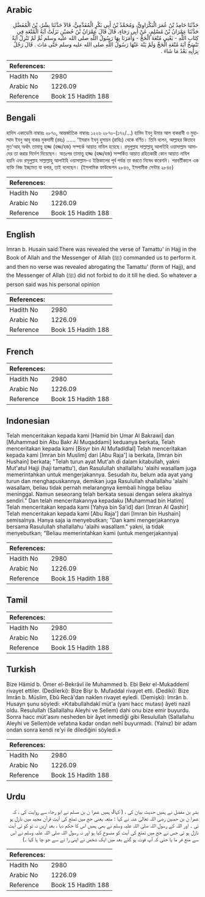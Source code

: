 ## Arabic


<div dir="rtl" lang="ar" style={{fontSize:'larger',backgroundColor:'#f8f9fa',padding:20}}>
حَدَّثَنَا حَامِدُ بْنُ عُمَرَ الْبَكْرَاوِيُّ، وَمُحَمَّدُ بْنُ أَبِي بَكْرٍ الْمُقَدَّمِيُّ، قَالاَ حَدَّثَنَا بِشْرُ، بْنُ الْمُفَضَّلِ حَدَّثَنَا عِمْرَانُ بْنُ مُسْلِمٍ، عَنْ أَبِي رَجَاءٍ، قَالَ قَالَ عِمْرَانُ بْنُ حُصَيْنٍ نَزَلَتْ آيَةُ الْمُتْعَةِ فِي كِتَابِ اللَّهِ - يَعْنِي مُتْعَةَ الْحَجِّ - وَأَمَرَنَا بِهَا رَسُولُ اللَّهِ صلى الله عليه وسلم ثُمَّ لَمْ تَنْزِلْ آيَةٌ تَنْسَخُ آيَةَ مُتْعَةِ الْحَجِّ وَلَمْ يَنْهَ عَنْهَا رَسُولُ اللَّهِ صلى الله عليه وسلم حَتَّى مَاتَ ‏.‏ قَالَ رَجُلٌ بِرَأْيِهِ بَعْدُ مَا شَاءَ ‏.‏
</div>
<div style={{backgroundColor:'#f8f9fa',padding:20, marginBottom: 10}}><table> <thead> <tr> <th>References:</th> <th></th> </tr> </thead> <tbody><tr><td>Hadith No</td><td>2980</td></tr><tr><td>Arabic No</td><td>1226.09</td></tr><tr><td>Reference</td><td>Book 15 Hadith 188</td></tr></tbody></table></div>

## Bengali


<div dir="ltr" lang="bn" style={{fontSize:'larger',backgroundColor:'#f8f9fa',padding:20}}>
হাদিস একাডেমি নাম্বারঃ ২৮৭০, আন্তর্জাতিক নাম্বারঃ ১২২৬ ২৮৭০-(১৭২/...) হামিদ ইবনু উমার আল বাকরাবী ও মুহাম্মাদ ইবনু আবূ বাকর মুকদামী (রহঃ) ...... 'ইমরান ইবনু হুসায়ন (রাযিঃ) থেকে বর্ণিত। তিনি বলেন, আল্লাহর কিতাবে মুত'আহ্ অর্থাৎ তামাত্তু হাজ্জ (হজ্জ/হজ) সম্পর্কে আয়াত নাযিল হয়েছে। রসূলুল্লাহ সাল্লাল্লাহু আলাইহি ওয়াসাল্লাম আমাদের তা করার নির্দেশ দিয়েছেন। অতঃপর তামাত্তু হাজ্জ (হজ্জ/হজ) সম্পর্কিত আয়াত রহিতকারী কোন আয়াত নাযিল হয়নি এবং রসূলুল্লাহ সাল্লাল্লাহু আলাইহি ওয়াসাল্লাম-ও ইন্তিকালের পূর্ব পর্যন্ত তা করতে নিষেধ করেননি। পরবর্তীকালে এক ব্যক্তি নিজ ইচ্ছামত যা বলার, তাই বলেছেন। (ইসলামিক ফাউন্ডেশন ২৮৪৬, ইসলামীক সেন্টার ২৮৪৫)
</div>
<div style={{backgroundColor:'#f8f9fa',padding:20, marginBottom: 10}}><table> <thead> <tr> <th>References:</th> <th></th> </tr> </thead> <tbody><tr><td>Hadith No</td><td>2980</td></tr><tr><td>Arabic No</td><td>1226.09</td></tr><tr><td>Reference</td><td>Book 15 Hadith 188</td></tr></tbody></table></div>

## English


<div dir="ltr" lang="en" style={{fontSize:'larger',backgroundColor:'#f8f9fa',padding:20}}>
Imran b. Husain said:There was revealed the verse of Tamattu' in Hajj in the Book of Allah and the Messenger of Allah (ﷺ) commanded us to perform it. and then no verse was revealed abrogating the Tamattu' (form of Hajj), and the Messenger of Allah (ﷺ) did not forbid to do it till he died. So whatever a person said was his personal opinion
</div>
<div style={{backgroundColor:'#f8f9fa',padding:20, marginBottom: 10}}><table> <thead> <tr> <th>References:</th> <th></th> </tr> </thead> <tbody><tr><td>Hadith No</td><td>2980</td></tr><tr><td>Arabic No</td><td>1226.09</td></tr><tr><td>Reference</td><td>Book 15 Hadith 188</td></tr></tbody></table></div>

## French


<div dir="ltr" lang="fr" style={{fontSize:'larger',backgroundColor:'#f8f9fa',padding:20}}>

</div>
<div style={{backgroundColor:'#f8f9fa',padding:20, marginBottom: 10}}><table> <thead> <tr> <th>References:</th> <th></th> </tr> </thead> <tbody><tr><td>Hadith No</td><td>2980</td></tr><tr><td>Arabic No</td><td>1226.09</td></tr><tr><td>Reference</td><td>Book 15 Hadith 188</td></tr></tbody></table></div>

## Indonesian


<div dir="ltr" lang="id" style={{fontSize:'larger',backgroundColor:'#f8f9fa',padding:20}}>
Telah menceritakan kepada kami [Hamid bin Umar Al Bakrawi] dan [Muhammad bin Abu Bakr Al Muqaddami] keduanya berkata, Telah menceritakan kepada kami [Bisyr bin Al Mufadldlal] Telah menceritakan kepada kami [Imran bin Muslim] dari [Abu Raja'] ia berkata, [Imran bin Hushain] berkata; "Telah turun ayat Mut'ah di dalam kitabullah, yakni Mut'atul Hajji (haji tamattu'), dan Rasulullah shallallahu 'alaihi wasallam juga memerintahkan untuk mengerjakannya. Sesudah itu, belum ada ayat yang turun dan menghapuskannya, demikan juga Rasulullah shallallahu 'alaihi wasallam, beliau tidak pernah melarangnya kembali hingga beliau meninggal. Namun seseorang telah berkata sesuai dengan selera akalnya sendiri." Dan telah menceritakannya kepadaku [Muhammad bin Hatim] Telah menceritakan kepada kami [Yahya bin Sa'id] dari [Imran Al Qashir] Telah menceritakan kepada kami [Abu Raja'] dari [Imran bin Hushain] semisalnya. Hanya saja ia menyebutkan; "Dan kami mengerjakannya bersama Rasulullah shallallahu 'alaihi wasallam." yakni, ia tidak menyebutkan; "Beliau memerintahkan kami (untuk mengerjakannya)
</div>
<div style={{backgroundColor:'#f8f9fa',padding:20, marginBottom: 10}}><table> <thead> <tr> <th>References:</th> <th></th> </tr> </thead> <tbody><tr><td>Hadith No</td><td>2980</td></tr><tr><td>Arabic No</td><td>1226.09</td></tr><tr><td>Reference</td><td>Book 15 Hadith 188</td></tr></tbody></table></div>

## Tamil


<div dir="ltr" lang="ta" style={{fontSize:'larger',backgroundColor:'#f8f9fa',padding:20}}>

</div>
<div style={{backgroundColor:'#f8f9fa',padding:20, marginBottom: 10}}><table> <thead> <tr> <th>References:</th> <th></th> </tr> </thead> <tbody><tr><td>Hadith No</td><td>2980</td></tr><tr><td>Arabic No</td><td>1226.09</td></tr><tr><td>Reference</td><td>Book 15 Hadith 188</td></tr></tbody></table></div>

## Turkish


<div dir="ltr" lang="tr" style={{fontSize:'larger',backgroundColor:'#f8f9fa',padding:20}}>
Bize Hâmid b. Ömer el-Bekrâvî ile Muhammed b. Ebi Bekr el-Mukaddemî rivayet ettiler. (Dedilerki): Bize Bişr b. Mufaddal rivayet etti. (Dediki): Bize Imrân b. Müslim, Ebû Recâ'dan naklen rivayet eyledi. (Demişki): Imrân b. Husayn şunu söyledi: «Kıtabullahdakî müt'a (yani hacc mutası) âyeti nazil oldu. Resulullah (Sallallahu Aleyhi ve Sellem) dahi onu bize emir buyurdu. Sonra hacc müt'asını nesheden bir âyet inmediği gibi Resulullah (Sallallahu Aleyhi ve Sellem)de vefatına kadar ondan nehî buyurmadı. (Yalnız) bir adam ondan sonra kendi re'yi ile dilediğini söyledi.»
</div>
<div style={{backgroundColor:'#f8f9fa',padding:20, marginBottom: 10}}><table> <thead> <tr> <th>References:</th> <th></th> </tr> </thead> <tbody><tr><td>Hadith No</td><td>2980</td></tr><tr><td>Arabic No</td><td>1226.09</td></tr><tr><td>Reference</td><td>Book 15 Hadith 188</td></tr></tbody></table></div>

## Urdu


<div dir="rtl" lang="ur" style={{fontSize:'larger',backgroundColor:'#f8f9fa',padding:20}}>
بشر بن مفضل نے ہمیں حدیث بیان کی ، ( کہاJ ہمیں عمرا ن بن مسلم نے ابو رجاء سے روایت کی ، کہ عمرا ن بن حصین رضی اللہ تعالیٰ عنہ نے کہا : متعہ یعنی حج میں تمتع کی آیت قرآن مجید میں نازل ہو ئی ۔ اور اللہ کے رسول اللہ صلی اللہ علیہ وسلم نے بھی ہمیں اس کا حکم دیا ، بعد ازیں نہ تو کو ئی آیت نازل ہو ئی جس نے حج میں تمتع کی آیت کو منسوخ کیا ہو اور نہ رسول اللہ صلی اللہ علیہ وسلم نے اس سے منع فر ما یا حتی کہ آپ فوت ہو گئے بعد میں ایک شخص نے اپنی را ئے سے جو چا ہا کہا ۔)
</div>
<div style={{backgroundColor:'#f8f9fa',padding:20, marginBottom: 10}}><table> <thead> <tr> <th>References:</th> <th></th> </tr> </thead> <tbody><tr><td>Hadith No</td><td>2980</td></tr><tr><td>Arabic No</td><td>1226.09</td></tr><tr><td>Reference</td><td>Book 15 Hadith 188</td></tr></tbody></table></div>